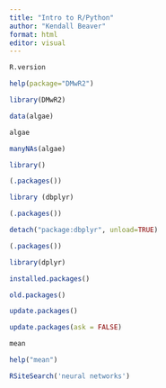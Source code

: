 ```yaml
---
title: "Intro to R/Python"
author: "Kendall Beaver"
format: html
editor: visual
---
```


```r
R.version

help(package="DMwR2")

library(DMwR2)

data(algae)

algae

manyNAs(algae)

library()

(.packages())

library (dbplyr)

(.packages())

detach("package:dbplyr", unload=TRUE)

(.packages())

library(dplyr)

installed.packages()

old.packages()

update.packages()

update.packages(ask = FALSE)

mean

help("mean")

RSiteSearch('neural networks')


```
